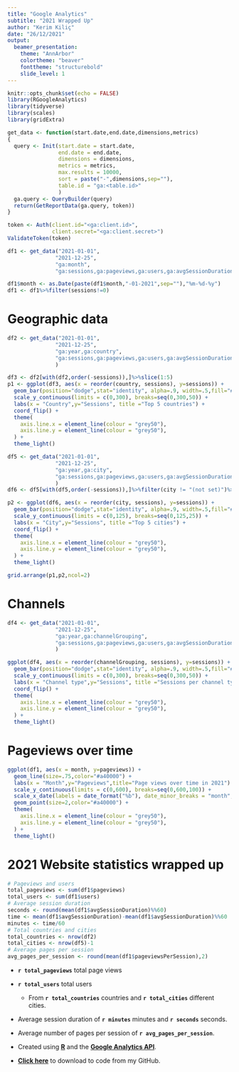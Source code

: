 ```yaml
---
title: "Google Analytics"
subtitle: "2021 Wrapped Up"
author: "Kerim Kiliç"
date: "26/12/2021"
output: 
  beamer_presentation:
    theme: "AnnArbor"
    colortheme: "beaver"
    fonttheme: "structurebold"
    slide_level: 1
---
```


```r
knitr::opts_chunk$set(echo = FALSE)
library(RGoogleAnalytics)
library(tidyverse)
library(scales)
library(gridExtra)
```

```r
get_data <- function(start.date,end.date,dimensions,metrics)
{
  query <- Init(start.date = start.date,
                end.date = end.date,
                dimensions = dimensions,
                metrics = metrics,
                max.results = 10000,
                sort = paste("-",dimensions,sep=""),
                table.id = "ga:<table.id>"
                )
  ga.query <- QueryBuilder(query)
  return(GetReportData(ga.query, token))
}
```


```r
token <- Auth(client.id="<ga:client.id>",
              client.secret="<ga:client.secret>")
ValidateToken(token)

df1 <- get_data("2021-01-01",
               "2021-12-25",
               "ga:month",
               "ga:sessions,ga:pageviews,ga:users,ga:avgSessionDuration,ga:pageviewsPerSession")

df1$month <- as.Date(paste(df1$month,"-01-2021",sep=""),"%m-%d-%y")
df1 <- df1%>%filter(sessions!=0)

```

# Geographic data

```r
df2 <- get_data("2021-01-01",
               "2021-12-25",
               "ga:year,ga:country",
               "ga:sessions,ga:pageviews,ga:users,ga:avgSessionDuration"
               )

df3 <- df2[with(df2,order(-sessions)),]%>%slice(1:5)
p1 <- ggplot(df3, aes(x = reorder(country, sessions), y=sessions)) + 
  geom_bar(position="dodge",stat="identity", alpha=.9, width=.5,fill="#a40000") +
  scale_y_continuous(limits = c(0,300), breaks=seq(0,300,50)) + 
  labs(x = "Country",y="Sessions", title ="Top 5 countries") + 
  coord_flip() +
  theme(
    axis.line.x = element_line(colour = "grey50"),
    axis.line.y = element_line(colour = "grey50"),
  ) +
  theme_light()

df5 <- get_data("2021-01-01",
               "2021-12-25",
               "ga:year,ga:city",
               "ga:sessions,ga:pageviews,ga:users,ga:avgSessionDuration"
               )
df6 <- df5[with(df5,order(-sessions)),]%>%filter(city != "(not set)")%>%slice(1:5)

p2 <- ggplot(df6, aes(x = reorder(city, sessions), y=sessions)) + 
  geom_bar(position="dodge",stat="identity", alpha=.9, width=.5,fill="#a40000") +
  scale_y_continuous(limits = c(0,125), breaks=seq(0,125,25)) + 
  labs(x = "City",y="Sessions", title ="Top 5 cities") + 
  coord_flip() +
  theme(
    axis.line.x = element_line(colour = "grey50"),
    axis.line.y = element_line(colour = "grey50"),
  ) +
  theme_light()

grid.arrange(p1,p2,ncol=2)
```

# Channels

```r
df4 <- get_data("2021-01-01",
               "2021-12-25",
               "ga:year,ga:channelGrouping",
               "ga:sessions,ga:pageviews,ga:users,ga:avgSessionDuration"
               )

ggplot(df4, aes(x = reorder(channelGrouping, sessions), y=sessions)) + 
  geom_bar(position="dodge",stat="identity", alpha=.9, width=.5,fill="#a40000") +
  scale_y_continuous(limits = c(0,300), breaks=seq(0,300,50)) + 
  labs(x = "Channel type",y="Sessions", title ="Sessions per channel type") + 
  coord_flip() +
  theme(
    axis.line.x = element_line(colour = "grey50"),
    axis.line.y = element_line(colour = "grey50"),
  ) +
  theme_light()
```


# Pageviews over time

```r
ggplot(df1, aes(x = month, y=pageviews)) +
  geom_line(size=.75,color="#a40000") + 
  labs(x = "Month",y="Pageviews",title="Page views over time in 2021") + 
  scale_y_continuous(limits = c(0,600), breaks=seq(0,600,100)) + 
  scale_x_date(labels = date_format("%b"), date_minor_breaks = "month",date_breaks = "1 month") +
  geom_point(size=2,color="#a40000") +
  theme(
    axis.line.x = element_line(colour = "grey50"),
    axis.line.y = element_line(colour = "grey50"),
  ) +
  theme_light()
```

# 2021 Website statistics wrapped up

```r
# Pageviews and users
total_pageviews <- sum(df1$pageviews)
total_users <- sum(df1$users)
# Average session duration
seconds <- round(mean(df1$avgSessionDuration)%%60)
time <- mean(df1$avgSessionDuration)-mean(df1$avgSessionDuration)%%60
minutes <- time/60
# Total countries and cities
total_countries <- nrow(df2)
total_cities <- nrow(df5)-1
# Average pages per session
avg_pages_per_session <- round(mean(df1$pageviewsPerSession),2)
```

- **`r total_pageviews`** total page views

- **`r total_users`** total users
  - From **`r total_countries`** countries and **`r total_cities`** different cities.

- Average session duration of **`r minutes`** minutes and **`r seconds`** seconds.

- Average number of pages per session of **`r avg_pages_per_session`**.

- Created using **[R](https://www.r-project.org/)** and the **[Google Analytics API](https://developers.google.com/analytics)**.

- **[Click here](https://github.com/kerim-kilic/google-analytics-data)** to download to code from my GitHub.
